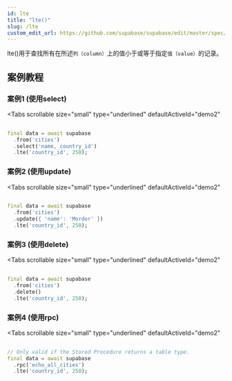 ```yaml
---
id: lte
title: "lte()"
slug: /lte
custom_edit_url: https://github.com/supabase/supabase/edit/master/spec/supabase_dart_v1.yml
---
```



lte()用于查找所有在所述`列（column）`上的值小于或等于指定`值（value）`的记录。


## 案例教程
### 案例1 (使用select)

<Tabs
  scrollable
  size="small"
  type="underlined"
  defaultActiveId="demo2"
>

<TabPanel id="demo2" label="使用方法">

```dart
                                                                              
final data = await supabase
  .from('cities')
  .select('name, country_id')
  .lte('country_id', 250);
```
</TabPanel>
</Tabs>


### 案例2 (使用update)

<Tabs
  scrollable
  size="small"
  type="underlined"
  defaultActiveId="demo2"
>

<TabPanel id="demo2" label="使用方法">

```dart
                                                                              
final data = await supabase
  .from('cities')
  .update({ 'name': 'Mordor' })
  .lte('country_id', 250);
```
</TabPanel>
</Tabs>




### 案例3 (使用delete)

<Tabs
  scrollable
  size="small"
  type="underlined"
  defaultActiveId="demo2"
>

<TabPanel id="demo2" label="使用方法">

```dart
                                                                              
final data = await supabase
  .from('cities')
  .delete()
  .lte('country_id', 250);
```
</TabPanel>
</Tabs>


### 案例4 (使用rpc)

<Tabs
  scrollable
  size="small"
  type="underlined"
  defaultActiveId="demo2"
>

<TabPanel id="demo2" label="使用方法">

```dart
                                                                              
// Only valid if the Stored Procedure returns a table type.
final data = await supabase
  .rpc('echo_all_cities')
  .lte('country_id', 250);
```
</TabPanel>
</Tabs>


